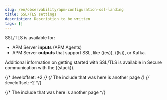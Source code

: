 ```yaml
---
slug: /en/observability/apm-configuration-ssl-landing
title: SSL/TLS settings
description: Description to be written
tags: []
---
```


<div id="apm-configuration-ssl-landing"></div>

SSL/TLS is available for:

* <DocLink slug="/en/observability/apm-agent-server-ssl">APM Server **inputs**</DocLink> (APM Agents)
* <DocLink slug="/en/observability/apm-configuration-ssl">APM Server **outputs**</DocLink> that support SSL, like ((es)), ((ls)), or Kafka.

Additional information on getting started with SSL/TLS is available in <DocLink slug="/en/observability/apm-securing-apm-server">Secure communication with the ((stack))</DocLink>.

{/* :leveloffset: +2 */}
{/* The include that was here is another page */}
{/* :leveloffset: -2 */}

{/* The include that was here is another page */}
